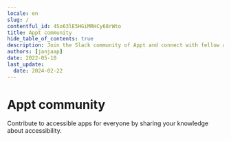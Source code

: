 ```yaml
---
locale: en
slug: /
contentful_id: 4So63lE5HGiMRHCy68rWto
title: Appt community
hide_table_of_contents: true
description: Join the Slack community of Appt and connect with fellow app accessibility enthousiasts.
authors: [janjaap]
date: 2022-05-10
last_update:
  date: 2024-02-22
---
```


# Appt community

Contribute to accessible apps for everyone by sharing your knowledge about accessibility.

<CustomLink url="https://appt.li/slack" label="Join our Slack workspace" external={true} appearance="primaryButton" />
<CustomLink url="https://appt.li/github" label="Contribute code on Github" external={true} appearance="secondaryButton" />